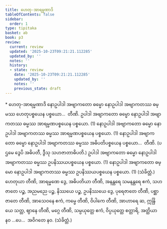 ```yaml
---
title: ဟေတု-အာရမ္မဏာဒိ
tableOfContents: false
sidebar:
  order: 1
type: tipitaka
basket: ab
book: p3
review:
  current: review
  updated: '2025-10-23T09:21:21.112285'
  updated_by: ''
  notes: ''
  history:
  - state: review
    date: '2025-10-23T09:21:21.112285'
    updated_by: ''
    notes: ''
    previous_state: draft
---
```



<ReviewStatus review={frontmatter.review} showDetails={true} />

<HypothesisAnnotation frontmatter={frontmatter} />

<DynamicBreadcrumb />

<Paragraph type="center" book="p3">
* ဟေတု-အာရမ္မဏာဒိ
</Paragraph>

<Division number="96" book="p3" e="ch" v="39" p="414">

<Paragraph number="2214" book="p3">
နောဥပါဒါ အဗျာကတော ဓမ္မော နောဥပါဒါ အဗျာကတဿ ဓမ္မဿ ဟေတုပစ္စယေန ပစ္စယော…  တီဏိ.
</Paragraph>

<Paragraph number="2215" book="p3">
ဥပါဒါ အဗျာကတော ဓမ္မော နောဥပါဒါ အဗျာကတဿ ဓမ္မဿ အာရမ္မဏပစ္စယေန ပစ္စယော. (1)
</Paragraph>

<Paragraph number="2216" book="p3">
နောဥပါဒါ အဗျာကတော ဓမ္မော နောဥပါဒါ အဗျာကတဿ ဓမ္မဿ အာရမ္မဏပစ္စယေန ပစ္စယော. (1)
</Paragraph>

<Paragraph number="2217" book="p3">
နောဥပါဒါ အဗျာကတော ဓမ္မော နောဥပါဒါ အဗျာကတဿ ဓမ္မဿ အဓိပတိပစ္စယေန ပစ္စယော…  တီဏိ. (ပဌမေ ဒွေပိ အဓိပတီ, ဒွီသု သဟဇာတာဓိပတိ.)
</Paragraph>

<Paragraph number="2218" book="p3">
ဥပါဒါ အဗျာကတော ဓမ္မော နောဥပါဒါ အဗျာကတဿ ဓမ္မဿ ဥပနိဿယပစ္စယေန ပစ္စယော. (1)
</Paragraph>

<Paragraph number="2219" book="p3">
နောဥပါဒါ အဗျာကတော ဓမ္မော နောဥပါဒါ အဗျာကတဿ ဓမ္မဿ ဥပနိဿယပစ္စယေန ပစ္စယော. (1) (သံခိတ္တံ.)
</Paragraph>

</Division>
<Division number="97" book="p3" e="ch" v="39" p="415">

<Paragraph number="2220" book="p3">
ဟေတုယာ တီဏိ, အာရမ္မဏေ ဒွေ, အဓိပတိယာ တီဏိ, အနန္တရေ သမနန္တရေ ဧကံ, သဟဇာတေ ပဉ္စ, အညမညေ ပဉ္စ, နိဿယေ ပဉ္စ, ဥပနိဿယေ ဒွေ, ပုရေဇာတေ တီဏိ, ပစ္ဆာဇာတေ တီဏိ, အာသေဝနေ ဧကံ, ကမ္မေ တီဏိ, ဝိပါကေ တီဏိ, အာဟာရေ ဆ, ဣန္ဒြိယေ သတ္တ, ဈာနေ တီဏိ, မဂ္ဂေ တီဏိ, သမ္ပယုတ္တေ ဧကံ, ဝိပ္ပယုတ္တေ စတ္တာရိ, အတ္ထိယာ နဝ …ပေ…  အဝိဂတေ နဝ. (သံခိတ္တံ.)
</Paragraph>
</Division>
